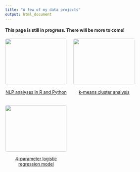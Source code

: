 ```yaml
---
title: "A few of my data projects"
output: html_document
---
```


#### This page is still in progress. There will be more to come!

<!-- <div style="display:flex; flex-wrap:wrap; gap:20px;"> -->

<!-- <a href="projects/analyses_driving_sim.html"> -->
<!--   <img src="projects/ratioplot-1.png" style="width:200px; height:150px; object-fit:cover; border-radius:5px;"> -->
<!--   <p>NLP analyses in R and Python</p> -->
<!-- </a> -->

<!-- <a href="projects/k-means-cluster-analysis.html"> -->
<!--   <img src="projects/clusters.png" style="width:200px; height:150px; object-fit:cover; border-radius:5px;"> -->
<!--   <p>k-means cluster analysis</p> -->
<!-- </a> -->

<!-- <a href="projects/4_parameter_logistic_model.html"> -->
<!--     <img src="projects/plotall-1.png" style="width:200px; height:150px; object-fit:cover; border-radius:5px; display:block; margin:0 auto;"> -->
<!--     <p>4-parameter logistic regression model</p> -->
<!--   </a> -->



<!-- </div> -->


<div style="display:flex; flex-wrap:wrap; gap:20px;">

<div style="width:200px; text-align:center;">
<a href="projects/analyses_driving_sim.html" target="_blank">
<img src="projects/ratioplot-1.png" style="width:200px; height:150px; object-fit:cover; border-radius:5px;">
<p>NLP analyses in R and Python</p>
</a>
</div>

<div style="width:200px; text-align:center;">
<a href="projects/k-means-cluster-analysis.html" target="_blank">
<img src="projects/clusters.png" style="width:200px; height:150px; object-fit:cover; border-radius:5px;">
<p>k-means cluster analysis</p>
</a>
</div>

<div style="width:200px; text-align:center;">
<a href="projects/4_parameter_logistic_model.html" target="_blank">
<img src="projects/plotall-1.png" style="width:200px; height:150px; object-fit:cover; border-radius:5px;">
<p>4-parameter logistic regression model</p>
</a>
</div>

</div>
